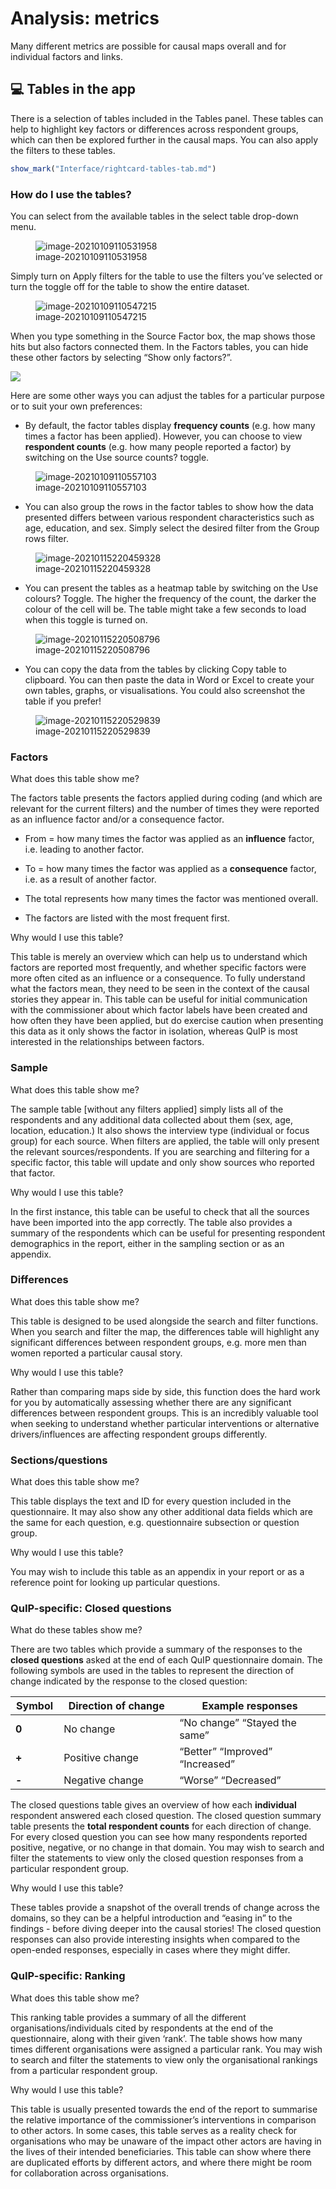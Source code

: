 # Analysis: metrics

Many different metrics are possible for causal maps overall and for individual factors and links.

## 💻 Tables in the app{.hi .tabset}

There is a selection of tables included in the Tables panel. These tables can help to highlight key factors or differences across respondent groups, which can then be explored further in the causal maps. You can also apply the filters to these tables. 

```r
show_mark("Interface/rightcard-tables-tab.md")
```

### How do I use the tables?

You can select from the available tables in the select table drop-down menu.

![image-20210109110531958](_assets/image-20210109110531958.png)

 

Simply turn on Apply filters for the table to use the filters you’ve selected or turn the toggle off for the table to show the entire dataset. 

![image-20210109110547215](_assets/image-20210109110547215.png)

When you type something in the Source Factor box, the map shows those hits but also factors connected them. In the Factors tables, you can hide these other factors by selecting "Show only factors?". 

![](_assets/090000.png)


Here are some other ways you can adjust the tables for a particular purpose or to suit your own preferences:

- By default, the factor tables display **frequency counts** (e.g. how many times a factor has been applied). However, you can choose to view **respondent counts** (e.g. how many people reported a factor) by switching on the Use source counts? toggle. 

![image-20210109110557103](_assets/image-20210109110557103.png) 

- You can also group the rows in the factor tables to show how the data presented differs between various respondent characteristics such as age, education, and sex. Simply select the desired filter from the Group rows filter. 

![image-20210115220459328](_assets/image-20210115220459328.png) 

- You can present the tables as a heatmap table by switching on the Use colours? Toggle. The higher the frequency of the count, the darker the colour of the cell will be. The table might take a few seconds to load when this toggle is turned on. 

 ![image-20210115220508796](_assets/image-20210115220508796.png)

- You can copy the data from the tables by clicking Copy table to clipboard. You can then paste the data in Word or Excel to create your own tables, graphs, or visualisations. You could also screenshot the table if you prefer! 

 ![image-20210115220529839](_assets/image-20210115220529839.png)

 

### Factors

What does this table show me? 

The factors table presents the factors applied during coding (and which are relevant for the current filters) and the number of times they were reported as an influence factor and/or a consequence factor. 

- From = how many times the factor was applied as an **influence** factor, i.e. leading to another factor. 

- To = how many times the factor was applied as a **consequence** factor, i.e. as a result of another factor. 

- The total represents how many times the factor was mentioned overall. 

- The factors are listed with the most frequent first. 

Why would I use this table?

This table is merely an overview which can help us to understand which factors are reported most frequently, and whether specific factors were more often cited as an influence or a consequence. To fully understand what the factors mean, they need to be seen in the context of the causal stories they appear in. This table can be useful for initial communication with the commissioner about which factor labels have been created and how often they have been applied, but do exercise caution when presenting this data as it only shows the factor in isolation, whereas QuIP is most interested in the relationships between factors. 

 

### Sample

What does this table show me? 

The sample table [without any filters applied] simply lists all of the respondents and any additional data collected about them (sex, age, location, education.) It also shows the interview type (individual or focus group) for each source. When filters are applied, the table will only present the relevant sources/respondents. If you are searching and filtering for a specific factor, this table will update and only show sources who reported that factor. 

Why would I use this table?

In the first instance, this table can be useful to check that all the sources have been imported into the app correctly. The table also provides a summary of the respondents which can be useful for presenting respondent demographics in the report, either in the sampling section or as an appendix. 

### Differences

What does this table show me?

This table is designed to be used alongside the search and filter functions. When you search and filter the map, the differences table will highlight any significant differences between respondent groups, e.g. more men than women reported a particular causal story. 

Why would I use this table?

Rather than comparing maps side by side, this function does the hard work for you by automatically assessing whether there are any significant differences between respondent groups. This is an incredibly valuable tool when seeking to understand whether particular interventions or alternative drivers/influences are affecting respondent groups differently. 

 

### Sections/questions

What does this table show me?

This table displays the text and ID for every question included in the questionnaire. It may also show any other additional data fields which are the same for each question, e.g. questionnaire subsection or question group. 

Why would I use this table?

You may wish to include this table as an appendix in your report or as a reference point for looking up particular questions. 

### QuIP-specific: Closed questions

What do these tables show me? 

There are two tables which provide a summary of the responses to the **closed questions** asked at the end of each QuIP questionnaire domain. The following symbols are used in the tables to represent the direction of change indicated by the response to the closed question:

| **Symbol** | **Direction  of change** | **Example  responses**          |
| ---------- | ------------------------ | ------------------------------- |
| **0**      | No change                | “No change” “Stayed the same”   |
| **+**      | Positive change          | “Better” “Improved” “Increased” |
| **-**      | Negative change          | “Worse” “Decreased”             |

 

The closed questions table gives an overview of how each **individual** respondent answered each closed question. The closed question summary table presents the **total respondent counts** for each direction of change. For every closed question you can see how many respondents reported positive, negative, or no change in that domain. You may wish to search and filter the statements to view only the closed question responses from a particular respondent group. 

Why would I use this table?

These tables provide a snapshot of the overall trends of change across the domains, so they can be a helpful introduction and “easing in” to the findings - before diving deeper into the causal stories! The closed question responses can also provide interesting insights when compared to the open-ended responses, especially in cases where they might differ. 

 

### QuIP-specific: Ranking 

What does this table show me?

This ranking table provides a summary of all the different organisations/individuals cited by respondents at the end of the questionnaire, along with their given ‘rank’. The table shows how many times different organisations were assigned a particular rank. You may wish to search and filter the statements to view only the organisational rankings from a particular respondent group. 

 

Why would I use this table?

This table is usually presented towards the end of the report to summarise the relative importance of the commissioner’s interventions in comparison to other actors. In some cases, this table serves as a reality check for organisations who may be unaware of the impact other actors are having in the lives of their intended beneficiaries. This table can show where there are duplicated efforts by different actors, and where there might be room for collaboration across organisations. 

 

